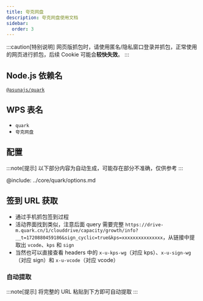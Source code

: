 ```yaml
---
title: 夸克网盘
description: 夸克网盘使用文档
sidebar:
  order: 3
---
```


:::caution[特别说明]
网页版抓包时，请使用匿名/隐私窗口登录并抓包，正常使用的网页进行抓包，后续 Cookie 可能会**较快失效**。
:::

## Node.js 依赖名

[`@asunajs/quark`](https://www.npmjs.com/package/@asunajs/quark)

## WPS 表名

- `quark`
- `夸克网盘`

## 配置

:::note[提示]
以下部分内容为自动生成，可能存在部分不准确，仅供参考
:::

@include: ../core/quark/options.md

## 签到 URL 获取

- 通过手机抓包签到过程
- 活动界面找到类似，注意后面 query 需要完整 `https://drive-m.quark.cn/1/clouddrive/capacity/growth/info?__t=1720880459186&sign_cyclic=true&kps=xxxxxxxxxxxxxxx`，从链接中提取出 `vcode`、`kps` 和 `sign`
- 当然也可以直接查看 headers 中的 `x-u-kps-wg`（对应 kps）、`x-u-sign-wg`（对应 sign）和 `x-u-vcode`（对应 vcode）

### 自动提取

:::note[提示]
将完整的 URL 粘贴到下方即可自动提取
:::


<QuarkUrl name="haha" client:only="solid-js"></QuarkUrl>

